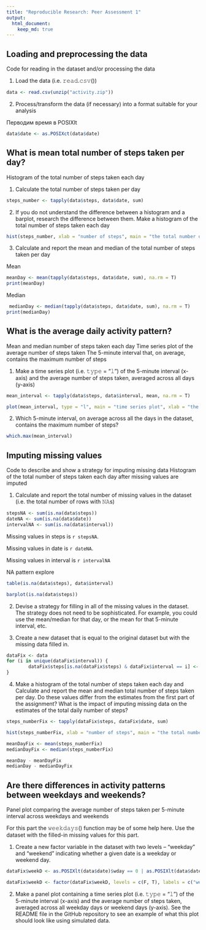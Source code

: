 ```yaml
---
title: "Reproducible Research: Peer Assessment 1"
output: 
  html_document:
    keep_md: true
---
```



## Loading and preprocessing the data
Code for reading in the dataset and/or processing the data

1. Load the data (i.e. 𝚛𝚎𝚊𝚍.𝚌𝚜𝚟())
```r
data <- read.csv(unzip("activity.zip"))
```

2. Process/transform the data (if necessary) into a format suitable for your analysis

Перводим время в POSIXlt

```r
data$date <- as.POSIXct(data$date)
```




## What is mean total number of steps taken per day?
Histogram of the total number of steps taken each day

1. Calculate the total number of steps taken per day
```r
steps_number <- tapply(data$steps, data$date, sum)
```

2. If you do not understand the difference between a histogram and a barplot, research the difference between them. Make a histogram of the total number of steps taken each day
```r
hist(steps_number, xlab = "number of steps", main = "the total number of steps taken each day")
```

3. Calculate and report the mean and median of the total number of steps taken per day

Mean 
```r
meanDay <- mean(tapply(data$steps, data$date, sum), na.rm = T)
print(meanDay)
```

Median
```r
 medianDay <- median(tapply(data$steps, data$date, sum), na.rm = T)
print(medianDay)
```


## What is the average daily activity pattern?
Mean and median number of steps taken each day
Time series plot of the average number of steps taken
The 5-minute interval that, on average, contains the maximum number of steps

1. Make a time series plot (i.e. 𝚝𝚢𝚙𝚎 = "𝚕") of the 5-minute interval (x-axis) and the average number of steps taken, averaged across all days (y-axis)
```r

mean_interval <- tapply(data$steps, data$interval, mean, na.rm = T)

plot(mean_interval, type = "l", main = "time series plot", xlab = "the 5-minute interval", ylab = "the average number of steps")
```


2. Which 5-minute interval, on average across all the days in the dataset, contains the maximum number of steps? 
```r
which.max(mean_interval)
```


## Imputing missing values
Code to describe and show a strategy for imputing missing data
Histogram of the total number of steps taken each day after missing values are imputed

1. Calculate and report the total number of missing values in the dataset (i.e. the total number of rows with 𝙽𝙰s)
```r
stepsNA <- sum(is.na(data$steps))
dateNA <- sum(is.na(data$date))
intervalNA <- sum(is.na(data$interval))
```
Missing values in steps is `r stepsNA`.

Missing values in date is `r dateNA`.

Missing values in interval is `r intervalNA`


NA pattern explore
```r
table(is.na(data$steps), data$interval)
```

```r
barplot(is.na(data$steps))
```


2. Devise a strategy for filling in all of the missing values in the dataset. The strategy does not need to be sophisticated. For example, you could use the mean/median for that day, or the mean for that 5-minute interval, etc.



3. Create a new dataset that is equal to the original dataset but with the missing data filled in.

```r
dataFix <- data
for (i in unique(dataFix$interval)) {
        dataFix$steps[is.na(dataFix$steps) & dataFix$interval == i] <- round(mean(dataFix$steps[data$interval == i], na.rm = T))
}
```

4. Make a histogram of the total number of steps taken each day and Calculate and report the mean and median total number of steps taken per day. Do these values differ from the estimates from the first part of the assignment? What is the impact of imputing missing data on the estimates of the total daily number of steps?

```r
steps_numberFix <- tapply(dataFix$steps, dataFix$date, sum)

hist(steps_numberFix, xlab = "number of steps", main = "the total number of steps taken each day Fix")
```
```r
meanDayFix <- mean(steps_numberFix)
medianDayFix <- median(steps_numberFix)
```
```r
meanDay - meanDayFix
medianDay - medianDayFix
```


## Are there differences in activity patterns between weekdays and weekends?
Panel plot comparing the average number of steps taken per 5-minute interval across weekdays and weekends

For this part the 𝚠𝚎𝚎𝚔𝚍𝚊𝚢𝚜() function may be of some help here. Use the dataset with the filled-in missing values for this part.

1. Create a new factor variable in the dataset with two levels – “weekday” and “weekend” indicating whether a given date is a weekday or weekend day.
```r
dataFix$weekD <- as.POSIXlt(data$date)$wday == 0 | as.POSIXlt(data$date)$wday == 6

dataFix$weekD <- factor(dataFix$weekD, levels = c(F, T), labels = c("weekday", "weekend"))
```


2. Make a panel plot containing a time series plot (i.e. 𝚝𝚢𝚙𝚎 = "𝚕") of the 5-minute interval (x-axis) and the average number of steps taken, averaged across all weekday days or weekend days (y-axis). See the README file in the GitHub repository to see an example of what this plot should look like using simulated data.
